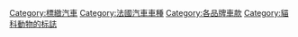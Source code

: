 [[Category:標緻汽車|Category:標緻汽車]]
[[Category:法國汽車車種|Category:法國汽車車種]]
[[Category:各品牌車款|Category:各品牌車款]]
[[Category:貓科動物的标誌|Category:貓科動物的标誌]]